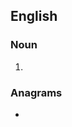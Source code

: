 {{also|pigeonholes|pigeon-holes}}

==English==

===Noun===
{{head|en|noun plural form}}

# {{plural of|pigeon hole|lang=en}}

===Anagrams===
* {{l|en|phenologies}}